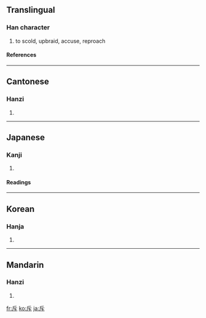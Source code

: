 ==Translingual==
===Han character===
{{Han char|rn=69|rad=斤|as=01|sn=5|four=7223<sub>1</sub>|canj=竹一卜 (HMY)}}
# to scold, upbraid, accuse, reproach
====References====
{{Han ref|kx=0479.050|dkj=13535|dj=0837.240|hdz=32022.030|uh=65A5|ud=26021|bh=A5B8|bd=42424}}
----
==Cantonese==
===Hanzi===
{{yue-hanzi|jyut=|y=chik1}}
# {{defn|Cantonese}}
----
==Japanese==
===Kanji===
{{ja-kanji|grade=c|rs=斤01}}
# {{defn|Japanese}} 
====Readings====
{{ja-readings|on=[[せき]] (seki)|kun=[[しりぞける]] (shirizokeru)}}
----
==Korean==
===Hanja===
{{ko-hanja|hangeul=척|eumhun=|rv=cheok|mr=ch'ŏk|y=chek}}
# {{defn|Korean}}
----
==Mandarin==
===Hanzi===
{{cmn-hanzi|pin=[[chì]] ([[chi4]])|wg=ch'ih<sup>4</sup>}}
# {{defn|Mandarin}}

[[fr:斥]]
[[ko:斥]]
[[ja:斥]]